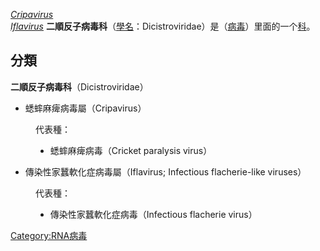{{Taxobox_begin | color = violet | name = ''二順反子病毒科''}}
{{Taxobox_begin_placement_virus}}
{{Taxobox_group_iv_entry}}
{{Taxobox_familia_entry | taxon = '''''二順反子病毒科'''''}}
{{Taxobox_end_placement}}
{{Taxobox_section_subdivision | color = violet | plural_taxon = 屬}}
''[[Cripavirus|Cripavirus]]''<br />
''[[Iflavirus|Iflavirus]]''
{{Taxobox_end}}
'''二順反子病毒科'''（[[双名法|學名]]：Dicistroviridae）是{{link-en|小核糖核酸目|Picornavirales}}（[[病毒|病毒]]）里面的一个[[科_(生物)|科]]。

== 分類 ==
'''二順反子病毒科'''（Dicistroviridae）
* 蟋蟀麻痺病毒屬（Cripavirus）
:代表種：
:* 蟋蟀麻痺病毒（Cricket paralysis virus）
* 傳染性家蠶軟化症病毒屬（Iflavirus; Infectious flacherie-like viruses）
:代表種：
:* 傳染性家蠶軟化症病毒（Infectious flacherie virus）
{{virus-stub}}

[[Category:RNA病毒|Category:RNA病毒]]